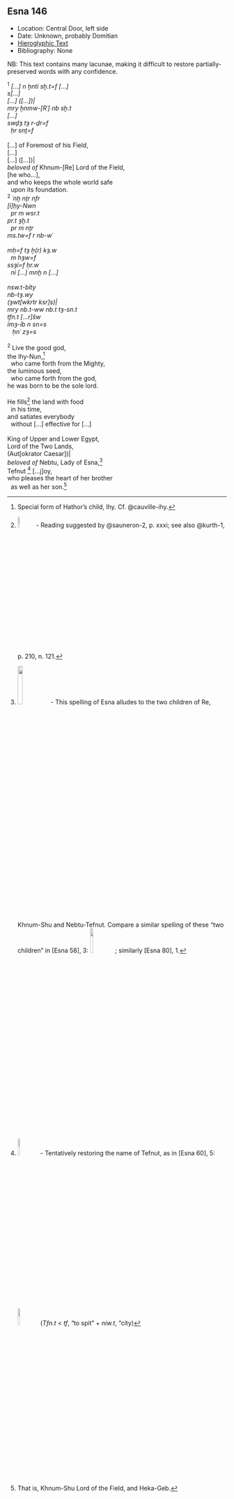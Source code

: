 ## Esna 146 {-}

<style>

  .col2 {
    columns: 2 320px;         /* number of columns and width in pixels*/
    -webkit-columns: 2 320px; /* chrome, safari */
    -moz-columns: 2 320px;    /* firefox */
    -webkit-column-break-inside: avoid;
    -page-break-inside: avoid;
    -break-inside: avoid;
  }

</style>

- Location: Central Door, left side
- Date: Unknown, probably Domitian
- [Hieroglyphic Text](https://www.ifao.egnet.net/uploads/publications/enligne/Temples-Esna002.pdf#page=330){target="_blank"}
- Bibliography: None

NB: This text contains many lacunae, making it difficult to restore partially-preserved words with any confidence.

<div class="col2">


| ^1^ *[...] n ḫnti sḫ.t=f [...]  *
| *s[...]  *
| *[...] ([...])|  *
| *mry ẖnmw-[Rʿ] nb sḫ.t   *
| *[...]  *
| *swḏȝ tȝ r-ḏr=f   *
|   *ḥr snṯ=f  *
|
| [...] of Foremost of his Field,
| [...]
| [...] ([...])|
| *beloved of* Khnum-[Re] Lord of the Field,
| [he who...],
| and who keeps the whole world safe 
|   upon its foundation.
  
</div>
<div class="col2">

| ^2^ *ʿnḫ nṯr nfr  *
| *[ỉ]ḥy-Nwn  *
|   *pr m wsr.t  *
| *pr.t ȝḫ.t   *
|   *pr m nṯr  *
| *ms.tw=f r nb-wʿ  *
|  
| *mḥ=f tȝ ẖ(r) kȝ.w  *
|   *m hȝw=f  *
| *ssȝỉ=f ḥr.w  *
|   *nỉ [...] mnḫ n [...]  *
|   
| *nsw.t-bỉty   *
| *nb-tȝ.wy* 
| *(ȝwt[wkrtr ksr]s)|  *
| *mry nb.t-ww nb.t tȝ-sn.t  *
| *tfn.t [...r]šw  *
| *ỉmȝ-ỉb n sn=s *
|    *ḥnʿ zȝ=s  *
|  
| ^2^ Live the good god, 
| the Ihy-Nun,[^fn-146-1]
|   who came forth from the Mighty,
| the luminous seed,
|   who came forth from the god,
| he was born to be the sole lord.
|
| He fills[^fn-146-2] the land with food
|   in his time,
| and satiates everybody
|   without [...] effective for [...]
|   
| King of Upper and Lower Egypt,
| Lord of the Two Lands,
| (Aut[okrator Caesar])|
| *beloved of* Nebtu, Lady of Esna,[^fn-146-3]
| Tefnut [^fn-146-4] [...j]oy,
| who pleases the heart of her brother
|   as well as her son.[^fn-146-5]

</div>

[^fn-146-1]: Special form of Hathor's child, Ihy. Cf. @cauville-ihy.
[^fn-146-2]: ![](images/146_1.png){width=8%} - Reading suggested by @sauneron-2, p. xxxi; see also @kurth-1, p. 210, n. 121.
[^fn-146-3]: ![](images/146_2.png){width=15%} - This spelling of Esna alludes to the two children of Re, Khnum-Shu and Nebtu-Tefnut. Compare a similar spelling of these "two children" in [Esna 58], 3: ![](images/146_5.png){width=12%}; similarly [Esna 80], 1.
[^fn-146-4]: ![](images/146_3.png){width=10%} -  Tentatively restoring the name of Tefnut, as in [Esna 60], 5: ![](images/146_4.png){width=10%} (*Tfn.t* < *tf*, "to spit" + *niw.t*, "city)
[^fn-146-5]: That is, Khnum-Shu Lord of the Field, and Heka-Geb.

